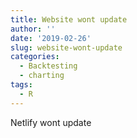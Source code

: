 ```yaml
---
title: Website wont update
author: ''
date: '2019-02-26'
slug: website-wont-update
categories:
  - Backtesting
  - charting
tags:
  - R
---
```


Netlify wont update